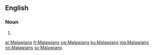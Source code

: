 ==English==

===Noun===
{{head|en}}

# {{plural of|Malawian}}

[[ar:Malawians]]
[[fr:Malawians]]
[[sw:Malawians]]
[[ku:Malawians]]
[[mg:Malawians]]
[[nn:Malawians]]
[[sv:Malawians]]